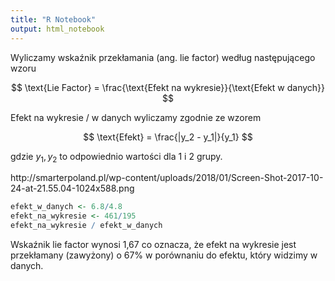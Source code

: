```yaml
---
title: "R Notebook"
output: html_notebook
---
```


Wyliczamy wskaźnik przekłamania (ang. lie factor) według następującego wzoru

$$
\text{Lie Factor} = \frac{\text{Efekt na wykresie}}{\text{Efekt w danych}}
$$

Efekt na wykresie / w danych wyliczamy zgodnie ze wzorem

$$
\text{Efekt} = \frac{|y_2 - y_1|}{y_1}
$$


gdzie $y_1, y_2$ to odpowiednio wartości dla 1 i 2 grupy.

http://smarterpoland.pl/wp-content/uploads/2018/01/Screen-Shot-2017-10-24-at-21.55.04-1024x588.png

```r
efekt_w_danych <- 6.8/4.8
efekt_na_wykresie <- 461/195
efekt_na_wykresie / efekt_w_danych
```
Wskaźnik lie factor wynosi 1,67 co oznacza, że efekt na wykresie jest przekłamany (zawyżony) o 67% w porównaniu do efektu, który widzimy w danych.



